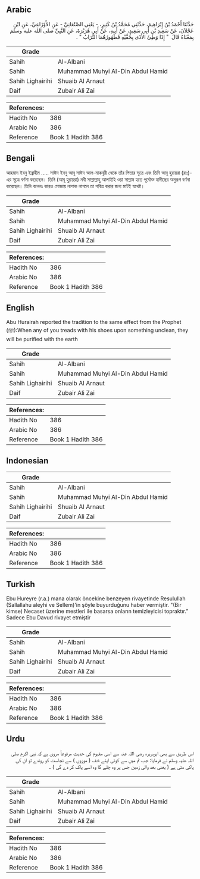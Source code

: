 ## Arabic


<div dir="rtl" lang="ar" style={{fontSize:'larger',backgroundColor:'#f8f9fa',padding:20}}>
حَدَّثَنَا أَحْمَدُ بْنُ إِبْرَاهِيمَ، حَدَّثَنِي مُحَمَّدُ بْنُ كَثِيرٍ، - يَعْنِي الصَّنْعَانِيَّ - عَنِ الأَوْزَاعِيِّ، عَنِ ابْنِ عَجْلاَنَ، عَنْ سَعِيدِ بْنِ أَبِي سَعِيدٍ، عَنْ أَبِيهِ، عَنْ أَبِي هُرَيْرَةَ، عَنِ النَّبِيِّ صلى الله عليه وسلم بِمَعْنَاهُ قَالَ ‏ "‏ إِذَا وَطِئَ الأَذَى بِخُفَّيْهِ فَطَهُورُهُمَا التُّرَابُ ‏"‏ ‏.‏
</div>
<div style={{backgroundColor:'#f8f9fa',padding:20, marginBottom: 10}}><table> <thead> <tr> <th>Grade</th> <th></th> </tr> </thead> <tbody> <tr><td>Sahih</td><td>Al-Albani</td></tr><tr><td>Sahih</td><td>Muhammad Muhyi Al-Din Abdul Hamid</td></tr><tr><td>Sahih Lighairihi</td><td>Shuaib Al Arnaut</td></tr><tr><td>Daif</td><td>Zubair Ali Zai</td></tr></tbody></table><table> <thead> <tr> <th>References:</th> <th></th> </tr> </thead> <tbody><tr><td>Hadith No</td><td>386</td></tr><tr><td>Arabic No</td><td>386</td></tr><tr><td>Reference</td><td>Book 1 Hadith 386</td></tr></tbody></table></div>

## Bengali


<div dir="ltr" lang="bn" style={{fontSize:'larger',backgroundColor:'#f8f9fa',padding:20}}>
আহমাদ ইবনু ইব্রাহীম ..... সাঈদ ইবনু আবূ সাঈদ আল-মাকবূরী থেকে তাঁর পিতার সূত্রে এবং তিনি আবূ হুরায়রা (রাঃ)-এর সূত্রে বর্ণনা করেছেন। তিনি (আবূ হুরায়রা) নবী সাল্লাল্লাহু আলাইহি ওয়া সাল্লাম হতে পূর্বোক্ত হাদীছের অনুরূপ বর্ণনা করেছেন। তিনি বলেনঃ কারও মোজায় নাপাক নাগলে তা পবিত্র করার জন্য মাটই যথেষ্ট।
</div>
<div style={{backgroundColor:'#f8f9fa',padding:20, marginBottom: 10}}><table> <thead> <tr> <th>Grade</th> <th></th> </tr> </thead> <tbody> <tr><td>Sahih</td><td>Al-Albani</td></tr><tr><td>Sahih</td><td>Muhammad Muhyi Al-Din Abdul Hamid</td></tr><tr><td>Sahih Lighairihi</td><td>Shuaib Al Arnaut</td></tr><tr><td>Daif</td><td>Zubair Ali Zai</td></tr></tbody></table><table> <thead> <tr> <th>References:</th> <th></th> </tr> </thead> <tbody><tr><td>Hadith No</td><td>386</td></tr><tr><td>Arabic No</td><td>386</td></tr><tr><td>Reference</td><td>Book 1 Hadith 386</td></tr></tbody></table></div>

## English


<div dir="ltr" lang="en" style={{fontSize:'larger',backgroundColor:'#f8f9fa',padding:20}}>
Abu Hurairah reported the tradition to the same effect from the Prophet (ﷺ):When any of you treads with his shoes upon something unclean, they will be purified with the earth
</div>
<div style={{backgroundColor:'#f8f9fa',padding:20, marginBottom: 10}}><table> <thead> <tr> <th>Grade</th> <th></th> </tr> </thead> <tbody> <tr><td>Sahih</td><td>Al-Albani</td></tr><tr><td>Sahih</td><td>Muhammad Muhyi Al-Din Abdul Hamid</td></tr><tr><td>Sahih Lighairihi</td><td>Shuaib Al Arnaut</td></tr><tr><td>Daif</td><td>Zubair Ali Zai</td></tr></tbody></table><table> <thead> <tr> <th>References:</th> <th></th> </tr> </thead> <tbody><tr><td>Hadith No</td><td>386</td></tr><tr><td>Arabic No</td><td>386</td></tr><tr><td>Reference</td><td>Book 1 Hadith 386</td></tr></tbody></table></div>

## Indonesian


<div dir="ltr" lang="id" style={{fontSize:'larger',backgroundColor:'#f8f9fa',padding:20}}>

</div>
<div style={{backgroundColor:'#f8f9fa',padding:20, marginBottom: 10}}><table> <thead> <tr> <th>Grade</th> <th></th> </tr> </thead> <tbody> <tr><td>Sahih</td><td>Al-Albani</td></tr><tr><td>Sahih</td><td>Muhammad Muhyi Al-Din Abdul Hamid</td></tr><tr><td>Sahih Lighairihi</td><td>Shuaib Al Arnaut</td></tr><tr><td>Daif</td><td>Zubair Ali Zai</td></tr></tbody></table><table> <thead> <tr> <th>References:</th> <th></th> </tr> </thead> <tbody><tr><td>Hadith No</td><td>386</td></tr><tr><td>Arabic No</td><td>386</td></tr><tr><td>Reference</td><td>Book 1 Hadith 386</td></tr></tbody></table></div>

## Turkish


<div dir="ltr" lang="tr" style={{fontSize:'larger',backgroundColor:'#f8f9fa',padding:20}}>
Ebu Hureyre (r.a.) mana olarak öncekine benzeyen rivayetinde Resulullah (Sallallahu aleyhi ve Sellem)'in şöyle buyurduğunu haber vermiştir. "(Bir kimse) Necaset üzerine mestleri ile basarsa onların temizleyicisi topraktır.” Sadece Ebu Davud rivayet etmiştir
</div>
<div style={{backgroundColor:'#f8f9fa',padding:20, marginBottom: 10}}><table> <thead> <tr> <th>Grade</th> <th></th> </tr> </thead> <tbody> <tr><td>Sahih</td><td>Al-Albani</td></tr><tr><td>Sahih</td><td>Muhammad Muhyi Al-Din Abdul Hamid</td></tr><tr><td>Sahih Lighairihi</td><td>Shuaib Al Arnaut</td></tr><tr><td>Daif</td><td>Zubair Ali Zai</td></tr></tbody></table><table> <thead> <tr> <th>References:</th> <th></th> </tr> </thead> <tbody><tr><td>Hadith No</td><td>386</td></tr><tr><td>Arabic No</td><td>386</td></tr><tr><td>Reference</td><td>Book 1 Hadith 386</td></tr></tbody></table></div>

## Urdu


<div dir="rtl" lang="ur" style={{fontSize:'larger',backgroundColor:'#f8f9fa',padding:20}}>
اس طریق سے بھی ابوہریرہ رضی اللہ عنہ سے اسی مفہوم کی حدیث مرفوعاً مروی ہے کہ نبی اکرم صلی اللہ علیہ وسلم نے فرمایا: جب تم میں سے کوئی اپنے خف ( موزوں ) سے نجاست کو روندے تو ان کی پاکی مٹی ہے ( یعنی بعد والی زمین جس پر وہ چلے گا وہ اسے پاک کر دے گی ) ۔
</div>
<div style={{backgroundColor:'#f8f9fa',padding:20, marginBottom: 10}}><table> <thead> <tr> <th>Grade</th> <th></th> </tr> </thead> <tbody> <tr><td>Sahih</td><td>Al-Albani</td></tr><tr><td>Sahih</td><td>Muhammad Muhyi Al-Din Abdul Hamid</td></tr><tr><td>Sahih Lighairihi</td><td>Shuaib Al Arnaut</td></tr><tr><td>Daif</td><td>Zubair Ali Zai</td></tr></tbody></table><table> <thead> <tr> <th>References:</th> <th></th> </tr> </thead> <tbody><tr><td>Hadith No</td><td>386</td></tr><tr><td>Arabic No</td><td>386</td></tr><tr><td>Reference</td><td>Book 1 Hadith 386</td></tr></tbody></table></div>